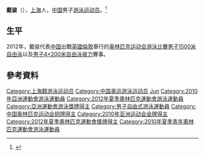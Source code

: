 {{noteTA|G1=Aquatics}}
{{Infobox Swimmer
| swimmername    = 戴骏
| image          = 
| imagesize      = 
| caption        = 
| fullname       =   
| nationality    = {{PRC}}
| strokes        = [[自由泳|自由泳]]
| club           = 
| collegeteam    = 
| birth_date      = {{birth_date_and_age|1992|2|6}}<ref name="伦敦奥运"/>
| birth_place     = {{CHN}}[[上海市|上海市]]
| height         = {{height|m=1.81}}<ref name="伦敦奥运"/>
| weight         = {{weight|kg=75}}<ref name="伦敦奥运"/>
| medaltemplates =
{{MedalSport|男子[[游泳|游泳]]}}
{{MedalCountry | {{CHN}} }}
{{MedalOlympics}}
{{MedalBronze|[[2012年夏季奧林匹克運動會|2012年伦敦]]|[[2012年夏季奧林匹克運動會男子4×200米自由泳接力比賽|4×200米自由泳接力]]}}
{{MedalCompetition|[[青年奧林匹克運動會|青年奧林匹克運動會]]}}
{{MedalGold|[[2010年夏季青年奧林匹克運動會|2010年新加坡]]|[[2010年夏季青年奧林匹克運動會游泳比賽|400米自由式]]}}
{{MedalSilver|[[2010年夏季青年奧林匹克運動會|2010年新加坡]]|[[2010年夏季青年奧林匹克運動會游泳比賽|4×100米自由式接力]]}}
}}
'''戴骏'''（{{bd|1992年|2月6日|catIdx=Dai Jun}}），[[上海|上海]]人，[[中国|中国]]男子[[游泳|游泳]][[运动员|运动员]]。<ref name="伦敦奥运">{{cite web|title=2012伦敦奥运会中国体育代表团成员名录 - 戴骏|url=http://2012teamchina.olympic.cn/index.php/personview/persons/15993|access-date=2012-07-18|archive-date=2020-05-12|archive-url=https://web.archive.org/web/20200512035344/http://2012teamchina.olympic.cn/index.php/personview/persons/15993|dead-url=no}}{{zh-cn}}</ref>

==生平==
2012年，戴骏代表[[2012年夏季奥林匹克运动会中国代表团|中国]]出戰[[英國|英國]][[倫敦|倫敦]]舉行的[[2012年夏季奥林匹克运动会|奥林匹克运动会]][[2012年夏季奧林匹克運動會游泳比賽|游泳比賽]][[2012年夏季奧林匹克運動會男子1500米自由泳比賽|男子1500米自由泳]]以及[[2012年夏季奧林匹克運動會男子4×200米自由泳接力比賽|男子4×200米自由泳接力]]賽事。

==參考資料==
{{Reflist}}

{{DEFAULTSORT:Dai Jun}}
[[Category:上海籍游泳运动员|Category:上海籍游泳运动员]]
[[Category:中国奥运游泳运动员|Category:中国奥运游泳运动员]]
[[Category:奥林匹克运动会游泳铜牌得主|Jun]]
[[Category:2010年亞洲運動會游泳運動員|Category:2010年亞洲運動會游泳運動員]]
[[Category:2012年夏季奧林匹克運動會游泳運動員|Category:2012年夏季奧林匹克運動會游泳運動員]]
[[Category:亞洲運動會游泳獎牌得主|Category:亞洲運動會游泳獎牌得主]]
[[Category:男子自由式游泳運動員|Category:男子自由式游泳運動員]]
[[Category:中国奥林匹克运动会铜牌得主|Category:中国奥林匹克运动会铜牌得主]]
[[Category:2010年亚洲运动会金牌得主|Category:2010年亚洲运动会金牌得主]]
[[Category:2012年夏季奧林匹克運動會獎牌得主|Category:2012年夏季奧林匹克運動會獎牌得主]]
[[Category:2010年夏季青年奧林匹克運動會游泳運動員|Category:2010年夏季青年奧林匹克運動會游泳運動員]]
